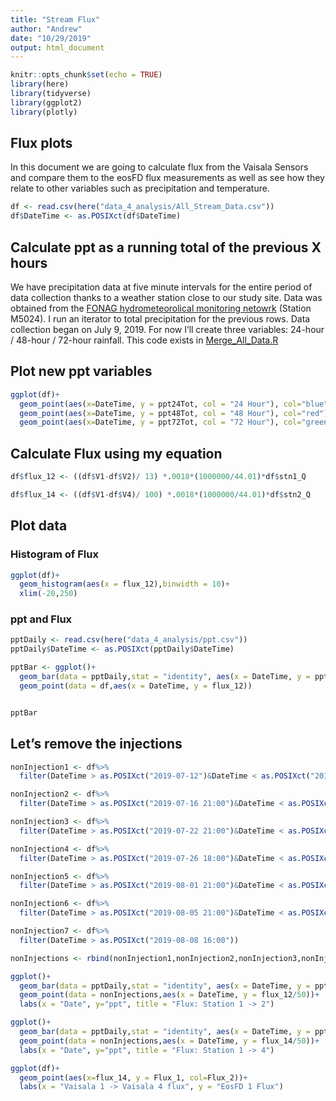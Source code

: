 ```yaml
---
title: "Stream Flux"
author: "Andrew"
date: "10/29/2019"
output: html_document
---
```


```r
knitr::opts_chunk$set(echo = TRUE)
library(here)
library(tidyverse)
library(ggplot2)
library(plotly)
```

## Flux plots
In this document we are going to calculate flux from the Vaisala Sensors and compare them to the eosFD flux measurements as well as see how they relate to other variables such as precipitation and temperature.
```r
df <- read.csv(here("data_4_analysis/All_Stream_Data.csv"))
df$DateTime <- as.POSIXct(df$DateTime)
```

## Calculate ppt as a running total of the previous X hours
We have precipitation data at five minute intervals for the entire period of data collection thanks to a weather station close to our study site. Data was obtained from the [FONAG hydrometeorolical monitoring netowrk](http://sedc.fonag.org.ec/reportes/consultas/) (Station M5024). I run an iterator to total precipitation for the previous rows. Data collection began on July 9, 2019.
For now I'll create three variables: 24-hour / 48-hour / 72-hour rainfall. This code exists in [Merge_All_Data.R](github.com)

## Plot new ppt variables
```r
ggplot(df)+
  geom_point(aes(x=DateTime, y = ppt24Tot, col = "24 Hour"), col="blue")+
  geom_point(aes(x=DateTime, y = ppt48Tot, col = "48 Hour"), col="red")+
  geom_point(aes(x=DateTime, y = ppt72Tot, col = "72 Hour"), col="green")

```

## Calculate Flux using my equation
```r
df$flux_12 <- ((df$V1-df$V2)/ 13) *.0018*(1000000/44.01)*df$stn1_Q

```


```r
df$flux_14 <- ((df$V1-df$V4)/ 100) *.0018*(1000000/44.01)*df$stn2_Q
```

## Plot data

### Histogram of Flux
```r
ggplot(df)+
  geom_histogram(aes(x = flux_12),binwidth = 10)+
  xlim(-20,250)
```


### ppt and Flux
```r
pptDaily <- read.csv(here("data_4_analysis/ppt.csv"))
pptDaily$DateTime <- as.POSIXct(pptDaily$DateTime)

pptBar <- ggplot()+
  geom_bar(data = pptDaily,stat = "identity", aes(x = DateTime, y = ppt_mm))+
  geom_point(data = df,aes(x = DateTime, y = flux_12))


pptBar
```

## Let's remove the injections
```r
nonInjection1 <- df%>%
  filter(DateTime > as.POSIXct("2019-07-12")&DateTime < as.POSIXct("2019-07-16 14:00"))

nonInjection2 <- df%>%
  filter(DateTime > as.POSIXct("2019-07-16 21:00")&DateTime < as.POSIXct("2019-07-22 14:00"))

nonInjection3 <- df%>%
  filter(DateTime > as.POSIXct("2019-07-22 21:00")&DateTime < as.POSIXct("2019-07-26 12:30"))

nonInjection4 <- df%>%
  filter(DateTime > as.POSIXct("2019-07-26 18:00")&DateTime < as.POSIXct("2019-08-01 15:30"))

nonInjection5 <- df%>%
  filter(DateTime > as.POSIXct("2019-08-01 21:00")&DateTime < as.POSIXct("2019-08-05 16:00"))

nonInjection6 <- df%>%
  filter(DateTime > as.POSIXct("2019-08-05 21:00")&DateTime < as.POSIXct("2019-08-08 12:30"))

nonInjection7 <- df%>%
  filter(DateTime > as.POSIXct("2019-08-08 16:00"))

nonInjections <- rbind(nonInjection1,nonInjection2,nonInjection3,nonInjection4,nonInjection5,nonInjection6,nonInjection7)

ggplot()+
  geom_bar(data = pptDaily,stat = "identity", aes(x = DateTime, y = ppt_mm))+
  geom_point(data = nonInjections,aes(x = DateTime, y = flux_12/50))+
  labs(x = "Date", y="ppt", title = "Flux: Station 1 -> 2")

ggplot()+
  geom_bar(data = pptDaily,stat = "identity", aes(x = DateTime, y = ppt_mm))+
  geom_point(data = nonInjections,aes(x = DateTime, y = flux_14/50))+
  labs(x = "Date", y="ppt", title = "Flux: Station 1 -> 4")
```

```r
ggplot(df)+
  geom_point(aes(x=flux_14, y = Flux_1, col=Flux_2))+
  labs(x = "Vaisala 1 -> Vaisala 4 flux", y = "EosFD 1 Flux")
```

